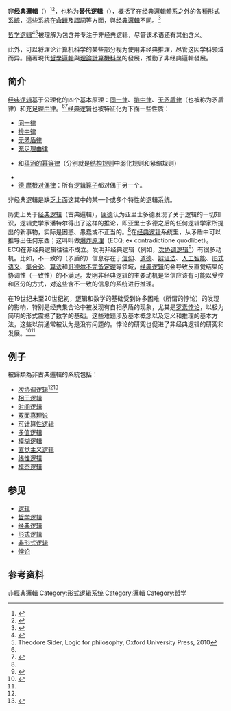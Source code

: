 {{Expert needed|subject=邏輯|time=2021-02-12T04:29:47+00:00}}
{{Philosophy-sidebar |expanded=Branches}}
'''非经典邏輯'''（{{lang-en|Non-classical logic}}）<ref name=NonClassical>{{cite web |title=Logic, Non-Classical, encyclopedia.com|url=https://www.encyclopedia.com/humanities/encyclopedias-almanacs-transcripts-and-maps/logic-non-classical}}</ref><ref name="Burgess2009i">{{cite book|author=John P. Burgess|author-link=John P. Burgess|title=Philosophical logic|url=https://books.google.com/books?id=k32w3_wjBoYC&pg=PR7|year=2009|publisher=Princeton University Press|isbn=978-0-691-13789-6|pages=vii–viii}}</ref>，也称为'''替代逻辑'''（{{lang-en|alternative logics}}），概括了在[[经典邏輯|经典邏輯]]體系之外的各種[[形式系統|形式系統]]，這些系統在[[命題邏輯|命題]]及[[谓词逻辑|謂詞]]等方面，與[[经典邏輯|经典邏輯]]不同。<ref name=Classical_Logic>{{cite web |title=Shapiro, Stewart and Teresa Kouri Kissel, "Classical Logic", The Stanford Encyclopedia of Philosophy (Winter 2020 Edition), Edward N. Zalta (ed.)|url=https://plato.stanford.edu/archives/win2020/entries/logic-classical}}</ref>

[[哲学逻辑|哲学逻辑]]<ref name="Burgess2009i">{{cite book|author=John P. Burgess|author-link=John P. Burgess|title=Philosophical logic|url=https://books.google.com/books?id=k32w3_wjBoYC&pg=PR7|year=2009|publisher=Princeton University Press|isbn=978-0-691-13789-6|pages=vii–viii}}</ref><ref>Theodore Sider, Logic for philosophy, Oxford University Press, 2010</ref>被理解为包含并专注于非经典逻辑，尽管该术语还有其他含义。

此外，可以将理论计算机科学的某些部分视为使用非经典推理，尽管这因学科领域而异。隨著現代[[哲學邏輯|哲學邏輯]]與[[理論計算機科學|理論計算機科學]]的發展，推動了非经典邏輯發展。

==简介==
[[经典逻辑|经典逻辑]]基于公理化的四个基本原理：[[同一律|同一律]]、[[排中律|排中律]]、[[无矛盾律|无矛盾律]]（也被称为矛盾律）和[[充足理由律|充足理由律]]。<ref name=Classical_Logic></ref><ref name=Aristotle>{{cite web |title=Smith, Robin, "Aristotle's Logic", The Stanford Encyclopedia of Philosophy (Fall 2020 Edition), Edward N. Zalta (ed.)|url=https://plato.stanford.edu/archives/fall2020/entries/aristotle-logic}}</ref>[[经典逻辑|经典逻辑]]也被特征化为下面一些性质：
*[[同一律|同一律]]
*[[排中律|排中律]]
*[[无矛盾律|无矛盾律]]
*[[充足理由律|充足理由律]]
*{{le|蕴涵的单调性|Monotonicity of entailment}}和[[蕴涵的幂等律|蕴涵的幂等律]]（分别就是[[结构规则|结构规则]]中弱化规则和紧缩规则）
*{{le|合取的交换律|Commutativity of conjunction}}
*[[德·摩根定律|德·摩根对偶律]]：所有[[逻辑算子|逻辑算子]]都对偶于另一个。
非经典逻辑是缺乏上面这其中的某一个或多个特性的逻辑系统。

历史上关于[[经典逻辑|经典逻辑]]（古典邏輯），[[康德|康德]]认为亚里士多德发现了关于逻辑的一切知识，逻辑史学家潘特尔得出了这样的推论，即亚里士多德之后的任何逻辑学家所提出的新事物，实际是困惑、愚蠢或不正当的。<ref name=Aristotle></ref>在[[经典逻辑|经典逻辑]]系统里，从矛盾中可以推导出任何东西；这叫叫做[[爆炸原理|爆炸原理]]（ECQ; ex contradictione quodlibet）。ECQ在非经典逻辑往往不成立。发明非经典逻辑（例如，[[次协调逻辑|次协调逻辑]]<ref name=ParaconsistentLogic_SEP>{{cite web |title= Priest, G. & Tanaka, K., Paraconsistent Logic, Stanford Encyclopedia of Philosophy (Winter 2004 Edition), Edward N. Zalta (ed.) |url= https://plato.stanford.edu/entries/logic-paraconsistent/}}</ref>）有很多动机。比如，不一致的（矛盾的）信息存在于[[信仰|信仰]]、[[道德|道德]]、[[辩证法|辩证法]]、[[人工智能|人工智能]]、[[形式语义|形式语义]]、[[集合论|集合论]]、[[算法|算法]]和[[哥德尔不完备定理|哥德尔不完备定理]]等领域，[[经典逻辑|经典逻辑]]的会导致反直觉结果的协调性（一致性）的不满足。发明非经典逻辑的主要动机是坚信应该有可能以受控和区分的方式，对这些含不一致的信息的系统进行推理。

在19世纪末至20世纪初，逻辑和数学的基础受到许多困难（所谓的悖论）的发现的影响，特别是经典集合论中被发现有自相矛盾的现象，尤其是[[罗素悖论|罗素悖论]]，以极为简明的形式震撼了数学的基础。这些难题涉及基本概念以及定义和推理的​​基本方法，这些以前通常被认为是没有问题的。悖论的研究也促进了非经典逻辑的研究和发展。<ref name=Paradoxes>{{cite web |title=Paradoxes and Contemporary Logic, <Stanford Encyclopedia of Philosophy>|url=https://plato.stanford.edu/entries/paradoxes-contemporary-logic}}</ref><ref name=ParaconsistentLogic_SEP></ref>

==例子==
被歸類為非古典邏輯的系統包括：
*[[次协调逻辑|次协调逻辑]]<ref name=ParaconsistentLogic_SEP></ref><ref name=次协调逻辑与人工智能作>{{cite web |title=桂起权，陈立直，朱福喜，《次协调逻辑与人工智能作》，武汉大学出版社，ISBN9787307031685，2002 }}</ref>
*[[相干逻辑|相干逻辑]]
*[[时间逻辑|时间逻辑]]
*[[双面真理说|双面真理说]]
*[[可计算性逻辑|可计算性逻辑]]
*[[多值逻辑|多值逻辑]]
*[[模糊逻辑|模糊逻辑]]
*[[直觉主义逻辑|直觉主义逻辑]]
*[[线性逻辑|线性逻辑]]
*[[模态逻辑|模态逻辑]]

==参见==
*[[逻辑|逻辑]]
*[[哲学逻辑|哲学逻辑]]
*[[经典逻辑|经典逻辑]]
*[[形式逻辑|形式逻辑]]
*[[非形式逻辑|非形式逻辑]]
*[[悖论|悖论]]

==参考资料==
{{reflist}}

{{逻辑}}
{{哲学}}

[[Category:非經典邏輯|]]
[[Category:形式逻辑系统|Category:形式逻辑系统]]
[[Category:邏輯|Category:邏輯]]
[[Category:哲学|Category:哲学]]